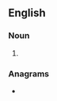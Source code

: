 {{also|won tons}}
==English==

===Noun===
{{head|en|noun form}}

# {{plural of|en|wonton}}

===Anagrams===
* {{anagrams|en|a=nnoostw|Townson}}